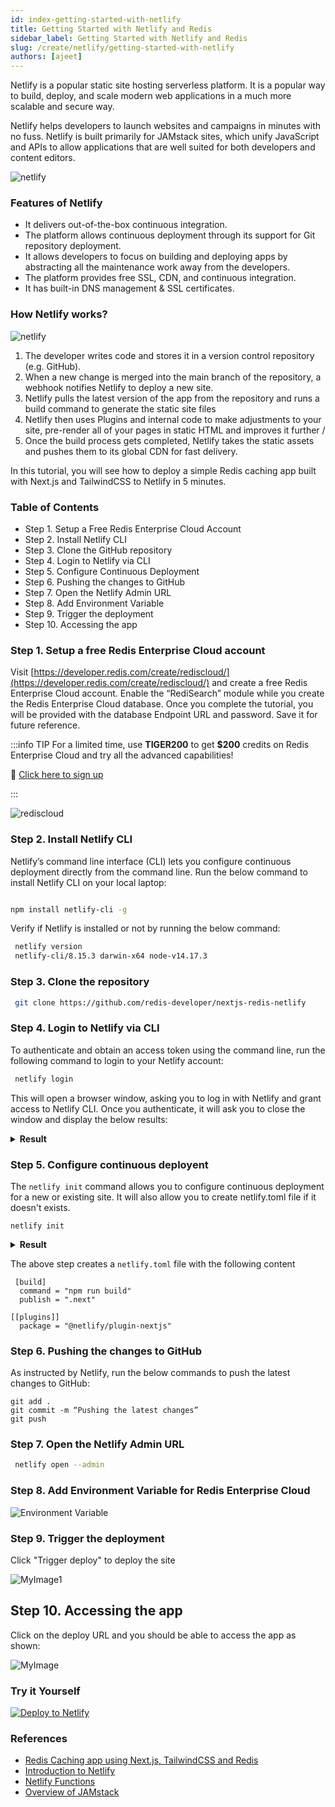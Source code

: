 ```yaml
---
id: index-getting-started-with-netlify
title: Getting Started with Netlify and Redis
sidebar_label: Getting Started with Netlify and Redis
slug: /create/netlify/getting-started-with-netlify
authors: [ajeet]
---
```



Netlify is a popular static site hosting serverless platform. It is a popular way to build, deploy, and scale modern web applications in a much more scalable and secure way.  

Netlify helps developers to launch websites and campaigns in minutes with no fuss. Netlify is built primarily for JAMstack sites, which unify JavaScript and APIs to allow applications that are well suited for both developers and content editors.

![netlify](netlify_redis.png)

### Features of Netlify

- It delivers out-of-the-box continuous integration.
- The platform allows continuous deployment through its support for Git repository deployment.
- It allows developers to focus on building and deploying apps by abstracting all the maintenance work away from the developers.
- The platform provides free SSL, CDN, and continuous integration.
- It has built-in DNS management & SSL certificates.

### How Netlify works?

![netlify](netlifyimage.png)

1. The developer writes code and stores it in a version control repository (e.g. GitHub).
2. When a new change is merged into the main branch of the repository, a webhook notifies Netlify to deploy a new site.
3. Netlify pulls the latest version of the app from the repository and runs a build command to generate the static site files
4. Netlify then uses Plugins and internal code to make adjustments to your site, pre-render all of your pages in static HTML and improves it further
/
5. Once the build process gets completed, Netlify takes the static assets and pushes them to its global CDN for fast delivery.

In this tutorial, you will see how to deploy a simple Redis caching app built with Next.js and TailwindCSS to Netlify in 5 minutes.


### Table of Contents

- Step 1. Setup a Free Redis Enterprise Cloud Account
- Step 2. Install Netlify CLI
- Step 3. Clone the GitHub repository
- Step 4. Login to Netlify via CLI
- Step 5. Configure Continuous Deployment
- Step 6. Pushing the changes to GitHub
- Step 7. Open the Netlify Admin URL
- Step 8. Add Environment Variable 
- Step 9. Trigger the deployment
- Step 10. Accessing the app

### Step 1. Setup a free Redis Enterprise Cloud account

Visit [https://developer.redis.com/create/rediscloud/](https://developer.redis.com/create/rediscloud/) and create a free Redis Enterprise Cloud account. Enable the “RediSearch” module while you create the Redis Enterprise Cloud database. Once you complete the tutorial, you will be provided with the database Endpoint URL and password. Save it for future reference.

:::info TIP
For a limited time, use **TIGER200** to get **$200** credits on Redis Enterprise Cloud and try all the advanced capabilities!

:tada: [Click here to sign up](https://redis.com/try-free)

:::


![rediscloud](recloud_search.png)


### Step 2. Install Netlify CLI

Netlify’s command line interface (CLI) lets you configure continuous deployment directly from the command line. Run the below command to install Netlify CLI on your local laptop:


```bash

npm install netlify-cli -g
```

Verify if Netlify is installed or not by running the below command:

```bash
 netlify version
 netlify-cli/8.15.3 darwin-x64 node-v14.17.3
```

### Step 3. Clone the repository

```bash
 git clone https://github.com/redis-developer/nextjs-redis-netlify
```


### Step 4. Login to Netlify via CLI

To authenticate and obtain an access token using the command line, run the following command to login to your Netlify account:



 ```bash
  netlify login
 ```
This will open a browser window, asking you to log in with Netlify and grant access to Netlify CLI.
Once you authenticate, it will ask you to close the window and display the below results:

<details><summary markdown="span"><strong>Result</strong></summary>

```
  Already logged in via netlify config on your machine

  Run netlify status for account details

  To see all available commands run: netlify help
```
</details>



### Step 5. Configure continuous deployent 

The ```netlify init``` command allows you to configure continuous deployment for a new or existing site. 
It will also allow you to create netlify.toml file if it doesn't exists.

```
netlify init  
```



<details><summary markdown="span"><strong>Result</strong></summary>

```
netlify init  
? What would you like to do? +  Create & configure a new site
? Team: Redis
Choose a unique site name (e.g. super-cool-site-by-redisdeveloper.netlify.app) or leave it blank for a random name. You can update the site name later.
? Site name (optional): undefined

Site Created

Admin URL: https://app.netlify.com/sites/super-cool-site-by-redisdeveloper
URL:       https://super-cool-site-by-redisdeveloper.netlify.app
Site ID:   a70bcfb7-b7b1-4fdd-be8b-5eb3b5dbd404

Linked to super-cool-site-by-redis-developer in /Users/redisdeveloper/projects/netlify/basic-caching-demo-nodejs/.netlify/state.json
? Your build command (hugo build/yarn run build/etc): yarn start
? Directory to deploy (blank for current dir): dist
? Netlify functions folder: functions
Adding deploy key to repository...
Deploy key added!

Creating Netlify GitHub Notification Hooks...
Netlify Notification Hooks configured!

Success! Netlify CI/CD Configured!

This site is now configured to automatically deploy from github branches & pull requests

Next steps:

  git push       Push to your git repository to trigger new site builds
  netlify open   Open the Netlify admin URL of your site
```
</details>

The above step creates a ```netlify.toml``` file with the following content

```javacript title="netlify.toml"
 [build]
  command = "npm run build"
  publish = ".next"

[[plugins]]
  package = "@netlify/plugin-nextjs"

```


### Step 6. Pushing the changes to GitHub

As instructed by Netlify, run the below commands to push the latest changes to GitHub:

```
git add .
git commit -m “Pushing the latest changes”
git push
```

### Step 7. Open the Netlify Admin URL

```bash
 netlify open --admin
```

### Step 8. Add Environment Variable for Redis Enterprise Cloud

![Environment Variable](environ_2.png)



### Step 9. Trigger the deployment

Click "Trigger deploy" to deploy the site

![MyImage1](redisdeveloper_3.png)


## Step 10. Accessing the app

Click on the deploy URL and you should be able to access the app as shown:


![MyImage](runningapp.png)

### Try it Yourself

[![Deploy to Netlify](https://www.netlify.com/img/deploy/button.svg)](https://app.netlify.com/start/deploy?repository=https://github.com/redis-developer/nextjs-redis-netlify)

### References

- [Redis Caching app using Next.js, TailwindCSS and Redis](https://github.com/redis-developer/nextjs-redis-netlify)
- [Introduction to Netlify](https://www.netlify.com/)
- [Netlify Functions](https://www.netlify.com/products/functions/)
- [Overview of JAMstack](https://www.netlify.com/jamstack/)

